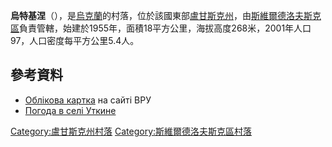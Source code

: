{{coord|48|2|20|N|39|35|33|E|scale:100000|display=title}}

'''烏特基涅'''（{{lang-uk|Уткине}}），是[[烏克蘭|烏克蘭]]的村落，位於該國東部[[盧甘斯克州|盧甘斯克州]]，由[[斯維爾德洛夫斯克區|斯維爾德洛夫斯克區]]負責管轄，始建於1955年，面積18平方公里，海拔高度268米，2001年人口97，人口密度每平方公里5.4人。

==參考資料==
* [http://w1.c1.rada.gov.ua/pls/z7503/A005?rdat1=04.01.2014&rf7571=18569 Облікова картка] {{Wayback|url=http://w1.c1.rada.gov.ua/pls/z7503/A005?rdat1=04.01.2014&rf7571=18569 |date=20140104212947 }} на сайті ВРУ
* [http://weather.in.ua/ua/lyganskaja/26998 Погода в селі Уткине]

{{DEFAULTSORT:Уткине}}
[[Category:盧甘斯克州村落|Category:盧甘斯克州村落]]
[[Category:斯維爾德洛夫斯克區村落|Category:斯維爾德洛夫斯克區村落]]


{{Luhansk-geo-stub}}